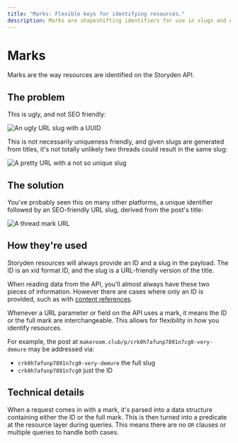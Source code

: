 ```yaml
---
title: "Marks: Flexible keys for identifying resources."
description: Marks are shapeshifting identifiers for use in slugs and API calls.
---
```


# Marks

Marks are the way resources are identified on the Storyden API.

## The problem

This is ugly, and not SEO friendly:

![An ugly URL slug with a UUID](/docs/2024-09-21-10-53-18.png)

This is not necessarily uniqueness friendly, and given slugs are generated from titles, it's not totally unlikely two threads could result in the same slug:

![A pretty URL with a not so unique slug](/docs/2024-09-21-10-55-17.png)

## The solution

You've probably seen this on many other platforms, a unique identifier followed by an SEO-friendly URL slug, derived from the post's title:

![A thread mark URL](/docs/2024-09-21-10-56-22.png)

## How they're used

Storyden resources will always provide an ID and a slug in the payload. The ID is an xid format ID, and the slug is a URL-friendly version of the title.

When reading data from the API, you'll almost always have these two pieces of information. However there are cases where only an ID is provided, such as with [content references](posts-threads-replies#a-references-mentions-and-other-links).

Whenever a URL parameter or field on the API uses a mark, it means the ID or the full mark are interchangeable. This allows for flexibility in how you identify resources.

For example, the post at `makeroom.club/p/crk0h7afunp7891n7cg0-very-demure` may be addressed via:

- `crk0h7afunp7891n7cg0-very-demure` the full slug
- `crk0h7afunp7891n7cg0` just the ID

## Technical details

When a request comes in with a mark, it's parsed into a data structure containing either the ID or the full mark. This is then turned into a predicate at the resource layer during queries. This means there are no `OR` clauses or multiple queries to handle both cases.

